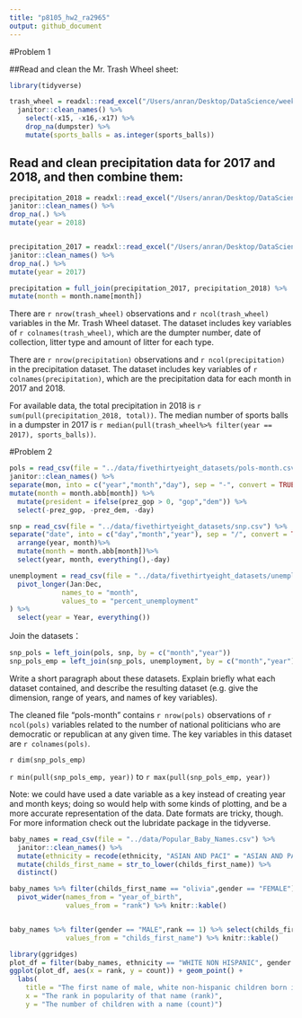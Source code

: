```yaml
---
title: "p8105_hw2_ra2965"
output: github_document
---
```

#Problem 1

##Read and clean the Mr. Trash Wheel sheet:

```r
library(tidyverse)

trash_wheel = readxl::read_excel("/Users/anran/Desktop/DataScience/week4/hw2/data/Trash-Wheel-Collection-Totals-8-6-19.xlsx", sheet = "Mr. Trash Wheel") %>%
  janitor::clean_names() %>%
    select(-x15, -x16,-x17) %>%
    drop_na(dumpster) %>%
    mutate(sports_balls = as.integer(sports_balls))
```

## Read and clean precipitation data for 2017 and 2018, and then combine them:

```r

precipitation_2018 = readxl::read_excel("/Users/anran/Desktop/DataScience/week4/hw2/data/Trash-Wheel-Collection-Totals-8-6-19.xlsx",sheet = "2018 Precipitation", skip = 1) %>%
janitor::clean_names() %>%
drop_na(.) %>%
mutate(year = 2018)


precipitation_2017 = readxl::read_excel("/Users/anran/Desktop/DataScience/week4/hw2/data/Trash-Wheel-Collection-Totals-8-6-19.xlsx",sheet = "2017 Precipitation",skip = 1) %>%
janitor::clean_names() %>%
drop_na(.) %>%
mutate(year = 2017)

precipitation = full_join(precipitation_2017, precipitation_2018) %>%
mutate(month = month.name[month])

```
There are `r nrow(trash_wheel)` observations and `r ncol(trash_wheel)` variables in the Mr. Trash Wheel dataset. The dataset includes key variables of `r colnames(trash_wheel)`, which are the dumpter number, date of collection, litter type and amount of litter for each type.


There are `r nrow(precipitation)` observations and `r ncol(precipitation)` in the precipitation dataset. The dataset includes key variables of `r colnames(precipitation)`, which are the precipitation data for each month in 2017 and 2018.

For available data, the total precipitation in 2018 is `r sum(pull(precipitation_2018, total))`. The median number of sports balls in a dumpster in 2017 is `r median(pull(trash_wheel%>% filter(year == 2017), sports_balls))`.

#Problem 2


```r

pols = read_csv(file = "../data/fivethirtyeight_datasets/pols-month.csv") %>%
janitor::clean_names() %>%
separate(mon, into = c("year","month","day"), sep = "-", convert = TRUE) %>%
mutate(month = month.abb[month]) %>%
  mutate(president = ifelse(prez_gop > 0, "gop","dem")) %>%
  select(-prez_gop, -prez_dem, -day)

```

```r

snp = read_csv(file = "../data/fivethirtyeight_datasets/snp.csv") %>%
separate("date", into = c("day","month","year"), sep = "/", convert = TRUE) %>%
  arrange(year, month)%>%
  mutate(month = month.abb[month])%>%
  select(year, month, everything(),-day)

```

```r

unemployment = read_csv(file = "../data/fivethirtyeight_datasets/unemployment.csv") %>%
  pivot_longer(Jan:Dec,
             names_to = "month",
             values_to = "percent_unemployment"
) %>%
  select(year = Year, everything())

```

Join the datasets：

```r

snp_pols = left_join(pols, snp, by = c("month","year"))
snp_pols_emp = left_join(snp_pols, unemployment, by = c("month","year"))

```

Write a short paragraph about these datasets. Explain briefly what each dataset contained, and describe the resulting dataset (e.g. give the dimension, range of years, and names of key variables).

The cleaned file “pols-month” contains `r nrow(pols)` observations of `r ncol(pols)` variables related to the number of national politicians who are democratic or republican at any given time. The key variables in this dataset are `r colnames(pols)`.

`r dim(snp_pols_emp)`

`r min(pull(snp_pols_emp, year))` to `r max(pull(snp_pols_emp, year))` 

Note: we could have used a date variable as a key instead of creating year and month keys; doing so would help with some kinds of plotting, and be a more accurate representation of the data. Date formats are tricky, though. For more information check out the lubridate package in the tidyverse.

```r
baby_names = read_csv(file = "../data/Popular_Baby_Names.csv") %>%
  janitor::clean_names() %>%
  mutate(ethnicity = recode(ethnicity, "ASIAN AND PACI" = "ASIAN AND PACIFIC ISLANDER", "BLACK NON HISP"= "BLACK NON HISPANIC","WHITE NON HISP" = "WHITE NON HISPANIC"))%>%
  mutate(childs_first_name = str_to_lower(childs_first_name)) %>%
  distinct()

```

```r
baby_names %>% filter(childs_first_name == "olivia",gender == "FEMALE") %>% select(childs_first_name, year_of_birth,ethnicity, rank) %>%
  pivot_wider(names_from = "year_of_birth",
              values_from = "rank") %>% knitr::kable()


baby_names %>% filter(gender == "MALE",rank == 1) %>% select(childs_first_name, year_of_birth,ethnicity) %>% pivot_wider(names_from = "year_of_birth",
              values_from = "childs_first_name") %>% knitr::kable()
```


```r
library(ggridges)
plot_df = filter(baby_names, ethnicity == "WHITE NON HISPANIC", gender == "MALE", year_of_birth == 2016)
ggplot(plot_df, aes(x = rank, y = count)) + geom_point() +
  labs(
    title = "The first name of male, white non-hispanic children born in 2016",
    x = "The rank in popularity of that name (rank)",
    y = "The number of children with a name (count)")
  
```

